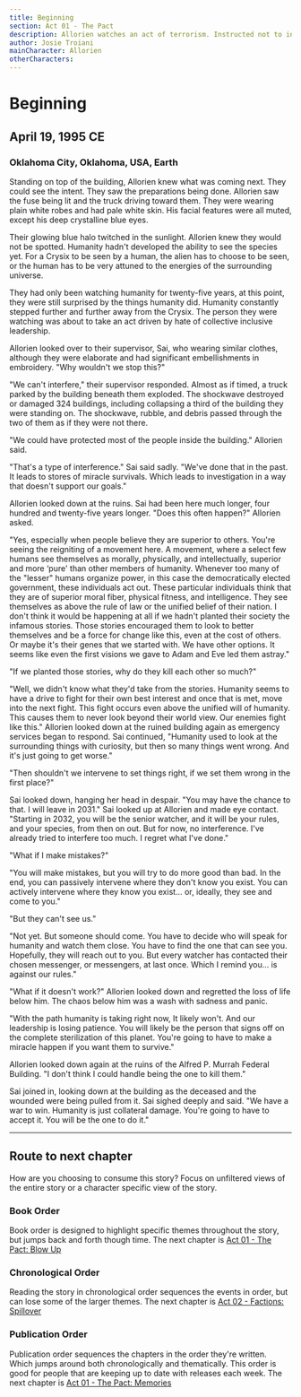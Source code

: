 ```yaml
---
title: Beginning
section: Act 01 - The Pact
description: Allorien watches an act of terrorism. Instructed not to interfere they are staggered by humanity's desire to fight each other.
author: Josie Troiani
mainCharacter: Allorien
otherCharacters:
---
```


# Beginning

## April 19, 1995 CE

### Oklahoma City, Oklahoma, USA, Earth

Standing on top of the building, Allorien knew what was coming next. They could see the intent. They saw the preparations being done. Allorien saw the fuse being lit and the truck driving toward them. They were wearing plain white robes and had pale white skin. His facial features were all muted, except his deep crystalline blue eyes.

Their glowing blue halo twitched in the sunlight. Allorien knew they would not be spotted. Humanity hadn't developed the ability to see the species yet. For a Crysix to be seen by a human, the alien has to choose to be seen, or the human has to be very attuned to the energies of the surrounding universe.

They had only been watching humanity for twenty-five years, at this point, they were still surprised by the things humanity did. Humanity constantly stepped further and further away from the Crysix. The person they were watching was about to take an act driven by hate of collective inclusive leadership.

Allorien looked over to their supervisor, Sai, who wearing similar clothes, although they were elaborate and had significant embellishments in embroidery. "Why wouldn't we stop this?"

"We can't interfere," their supervisor responded. Almost as if timed, a truck parked by the building beneath them exploded. The shockwave destroyed or damaged 324 buildings, including collapsing a third of the building they were standing on. The shockwave, rubble, and debris passed through the two of them as if they were not there.

"We could have protected most of the people inside the building." Allorien said.

"That's a type of interference." Sai said sadly. "We've done that in the past. It leads to stores of miracle survivals. Which leads to investigation in a way that doesn't support our goals."

Allorien looked down at the ruins. Sai had been here much longer, four hundred and twenty-five years longer. "Does this often happen?" Allorien asked.

"Yes, especially when people believe they are superior to others. You're seeing the reigniting of a movement here. A movement, where a select few humans see themselves as morally, physically, and intellectually, superior and more ‘pure' than other members of humanity. Whenever too many of the "lesser" humans organize power, in this case the democratically elected government, these individuals act out. These particular individuals think that they are of superior moral fiber, physical fitness, and intelligence. They see themselves as above the rule of law or the unified belief of their nation. I don't think it would be happening at all if we hadn't planted their society the infamous stories. Those stories encouraged them to look to better themselves and be a force for change like this, even at the cost of others. Or maybe it's their genes that we started with. We have other options. It seems like even the first visions we gave to Adam and Eve led them astray."

"If we planted those stories, why do they kill each other so much?"

"Well, we didn't know what they'd take from the stories. Humanity seems to have a drive to fight for their own best interest and once that is met, move into the next fight. This fight occurs even above the unified will of humanity. This causes them to never look beyond their world view. Our enemies fight like this." Allorien looked down at the ruined building again as emergency services began to respond. Sai continued, "Humanity used to look at the surrounding things with curiosity, but then so many things went wrong. And it's just going to get worse."

"Then shouldn't we intervene to set things right, if we set them wrong in the first place?"

Sai looked down, hanging her head in despair. "You may have the chance to that. I will leave in 2031." Sai looked up at Allorien and made eye contact. "Starting in 2032, you will be the senior watcher, and it will be your rules, and your species, from then on out. But for now, no interference. I've already tried to interfere too much. I regret what I've done."

"What if I make mistakes?"

"You will make mistakes, but you will try to do more good than bad. In the end, you can passively intervene where they don't know you exist. You can actively intervene where they know you exist… or, ideally, they see and come to you."

"But they can't see us."

"Not yet. But someone should come. You have to decide who will speak for humanity and watch them close. You have to find the one that can see you. Hopefully, they will reach out to you. But every watcher has contacted their chosen messenger, or messengers, at last once. Which I remind you… is against our rules."

"What if it doesn't work?" Allorien looked down and regretted the loss of life below him. The chaos below him was a wash with sadness and panic.

"With the path humanity is taking right now, It likely won't. And our leadership is losing patience. You will likely be the person that signs off on the complete sterilization of this planet. You're going to have to make a miracle happen if you want them to survive."

Allorien looked down again at the ruins of the Alfred P. Murrah Federal Building. "I don't think I could handle being the one to kill them."

Sai joined in, looking down at the building as the deceased and the wounded were being pulled from it. Sai sighed deeply and said. "We have a war to win. Humanity is just collateral damage. You're going to have to accept it. You will be the one to do it."

---

## Route to next chapter

How are you choosing to consume this story?
Focus on unfiltered views of the entire story or a character specific view of the story.

### Book Order

Book order is designed to highlight specific themes throughout the story, but jumps back and forth though time.
<Callout type="info" emoji="️📖">
    The next chapter is [Act 01 - The Pact: Blow Up](./blowup.mdx)
</Callout>

### Chronological Order

Reading the story in chronological order sequences the events in order, but can lose some of the larger themes.
<Callout type="info" emoji="️🕰️">
    The next chapter is [Act 02 - Factions: Spillover](../factions/spillover.mdx)
</Callout>

### Publication Order

Publication order sequences the chapters in the order they're written. Which jumps around both chronologically and thematically. This order is good for people that are keeping up to date with releases each week.
<Callout type="info" emoji="️✍️">
    The next chapter is [Act 01 - The Pact: Memories](./memories.mdx)
</Callout>

